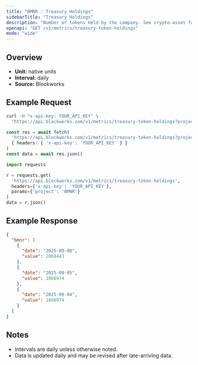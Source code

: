 ```yaml
---
title: "BMNR : Treasury Holdings"
sidebarTitle: "Treasury Holdings"
description: "Number of tokens held by the company. See crypto-asset for asset indicator"
openapi: "GET /v1/metrics/treasury-token-holdings"
mode: "wide"
---
```


## Overview

- **Unit:** native units
- **Interval:** daily
- **Source:** Blockworks

## Example Request

<CodeGroup>

```bash cURL
curl -H "x-api-key: YOUR_API_KEY" \
  "https://api.blockworks.com/v1/metrics/treasury-token-holdings?project=BMNR"
```

```typescript TypeScript
const res = await fetch(
  'https://api.blockworks.com/v1/metrics/treasury-token-holdings?project=BMNR',
  { headers: { 'x-api-key': 'YOUR_API_KEY' } }
)
const data = await res.json()
```

```python Python
import requests

r = requests.get(
  'https://api.blockworks.com/v1/metrics/treasury-token-holdings',
  headers={'x-api-key': 'YOUR_API_KEY'},
  params={'project': 'BMNR'}
)
data = r.json()
```

</CodeGroup>

## Example Response

```json
{
  "bmnr": [
    {
      "date": "2025-09-08",
      "value": 2069443
    },
    {
      "date": "2025-09-05",
      "value": 1866974
    },
    {
      "date": "2025-09-04",
      "value": 1866974
    }
  ]
}
```

## Notes
- Intervals are daily unless otherwise noted.
- Data is updated daily and may be revised after late-arriving data.
